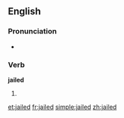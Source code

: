 ==English==

===Pronunciation===
* {{IPA|/dʒeɪld/}}

===Verb===
'''jailed'''

# {{past of|[[jail]]}}

[[et:jailed]]
[[fr:jailed]]
[[simple:jailed]]
[[zh:jailed]]